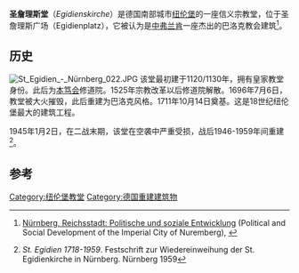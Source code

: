 {{Infobox religious building
| building_name = 圣詹理斯堂
| image =St.egidien.JPG
| location = [[纽伦堡|纽伦堡]]
| religious_affiliation = 巴伐利亚福音路德会
| architecture_type = 教堂
| architecture_style = [[巴洛克建筑|巴洛克建筑]]
| general_contractor =
| facade_direction = 西
| groundbreaking = 1711年10月14日
}}
'''圣詹理斯堂'''（''Egidienskirche''）是德国南部城市[[纽伦堡|纽伦堡]]的一座信义宗教堂，位于圣詹理斯广场（Egidienplatz），它被认为是[[中弗兰肯行政区|中弗兰肯]]一座杰出的巴洛克教会建筑<ref name="HLB:Nürnberg Entwicklung">{{de icon}} [http://www.historisches-lexikon-bayerns.de/artikel/artikel_45427 Nürnberg, Reichsstadt: Politische und soziale Entwicklung] {{Wayback|url=http://www.historisches-lexikon-bayerns.de/artikel/artikel_45427 |date=20151118055026 }} (Political and Social Development of the Imperial City of Nuremberg), ''{{tsl|de|Historisches Lexikon Bayerns||Historisches Lexikon Bayerns}}''</ref>。

==历史==
[[File:St_Egidien_-_Nürnberg_022.JPG|thumb]]
该堂最初建于1120/1130年，拥有皇家教堂身份。此后为[[本笃会|本笃会]]修道院。1525年宗教改革以后修道院解散。1696年7月6日，教堂被大火摧毁，此后重建为巴洛克风格。1711年10月14日奠基。这是18世纪纽伦堡最大的建筑工程。

1945年1月2日，在二战末期，该堂在空袭中严重受损，战后1946-1959年间重建<ref>''St. Egidien 1718-1959''. Festschrift zur Wiedereinweihung der St. Egidienkirche in Nürnberg. Nürnberg 1959</ref>。

{{coord|49.4566|N|11.0815|E|source:dewiki_region:DE-BY_type:landmark|format=dms|display=title}}

==参考==
{{reflist}}

[[Category:纽伦堡教堂|Category:纽伦堡教堂]]
[[Category:德国重建建筑物|Category:德国重建建筑物]]
